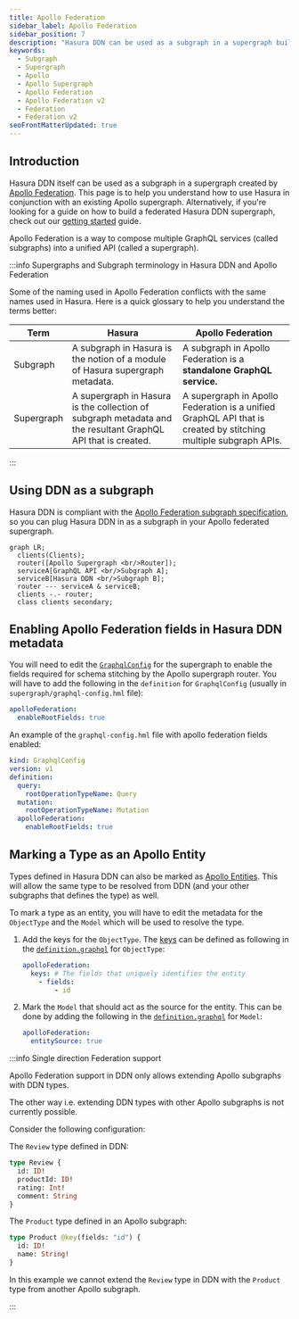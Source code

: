 ```yaml
---
title: Apollo Federation
sidebar_label: Apollo Federation
sidebar_position: 7
description: "Hasura DDN can be used as a subgraph in a supergraph built using Apollo Federation"
keywords:
  - Subgraph
  - Supergraph
  - Apollo
  - Apollo Supergraph
  - Apollo Federation
  - Apollo Federation v2
  - Federation
  - Federation v2
seoFrontMatterUpdated: true
---
```


## Introduction

Hasura DDN itself can be used as a subgraph in a supergraph created by
[Apollo Federation](https://www.apollographql.com/docs/federation/). This page is to help you understand how to use
Hasura in conjunction with an existing Apollo supergraph. Alternatively, if you're looking for a guide on how to build a
federated Hasura DDN supergraph, check out our [getting started](/how-to-build-with-ddn/overview.mdx) guide.

Apollo Federation is a way to compose multiple GraphQL services (called subgraphs) into a unified API (called a
supergraph).

:::info Supergraphs and Subgraph terminology in Hasura DDN and Apollo Federation

Some of the naming used in Apollo Federation conflicts with the same names used in Hasura. Here is a quick glossary to
help you understand the terms better:

| Term       | Hasura                                                                                                       | Apollo Federation                                                                                               |
| ---------- | ------------------------------------------------------------------------------------------------------------ | --------------------------------------------------------------------------------------------------------------- |
| Subgraph   | A subgraph in Hasura is the notion of a module of Hasura supergraph metadata.                                | A subgraph in Apollo Federation is a **standalone GraphQL service.**                                            |
| Supergraph | A supergraph in Hasura is the collection of subgraph metadata and the resultant GraphQL API that is created. | A supergraph in Apollo Federation is a unified GraphQL API that is created by stitching multiple subgraph APIs. |

:::

## Using DDN as a subgraph

Hasura DDN is compliant with the
[Apollo Federation subgraph specification](https://www.apollographql.com/docs/federation/subgraph-spec/), so you can
plug Hasura DDN in as a subgraph in your Apollo federated supergraph.

```mermaid
graph LR;
  clients(Clients);
  router([Apollo Supergraph <br/>Router]);
  serviceA[GraphQL API <br/>Subgraph A];
  serviceB[Hasura DDN <br/>Subgraph B];
  router --- serviceA & serviceB;
  clients -.- router;
  class clients secondary;

```

## Enabling Apollo Federation fields in Hasura DDN metadata

You will need to edit the
[`GraphqlConfig`](/reference/metadata-reference/graphql-config.mdx#graphqlconfig-graphqlconfig) for the supergraph to
enable the fields required for schema stitching by the Apollo supergraph router. You will have to add the following in
the `definition` for `GraphqlConfig` (usually in `supergraph/graphql-config.hml` file):

```yaml
apolloFederation:
  enableRootFields: true
```

An example of the `graphql-config.hml` file with apollo federation fields enabled:

```yaml {8-9}
kind: GraphqlConfig
version: v1
definition:
  query:
    rootOperationTypeName: Query
  mutation:
    rootOperationTypeName: Mutation
  apolloFederation:
    enableRootFields: true
```

## Marking a Type as an Apollo Entity

Types defined in Hasura DDN can also be marked as
[Apollo Entities](https://www.apollographql.com/docs/federation/entities/). This will allow the same type to be resolved
from DDN (and your other subgraphs that defines the type) as well.

To mark a type as an entity, you will have to edit the metadata for the `ObjectType` and the `Model` which will be used
to resolve the type.

1. Add the keys for the `ObjectType`. The [keys](https://www.apollographql.com/docs/federation/entities/#1-define-a-key)
   can be defined as following in the
   [`definition.graphql`](/reference/metadata-reference/types#objecttype-objecttypegraphqlconfiguration) for
   `ObjectType`:

   ```yaml
   apolloFederation:
     keys: # The fields that uniquely identifies the entity
       - fields:
           - id
   ```

2. Mark the `Model` that should act as the source for the entity. This can be done by adding the following in the
   [`definition.graphql`](/reference/metadata-reference/models#model-modelgraphqldefinition) for `Model`:

   ```yaml
   apolloFederation:
     entitySource: true
   ```

:::info Single direction Federation support

Apollo Federation support in DDN only allows extending Apollo subgraphs with DDN types.

The other way i.e. extending DDN types with other Apollo subgraphs is not currently possible.

Consider the following configuration:

The `Review` type defined in DDN:

```graphql
type Review {
  id: ID!
  productId: ID!
  rating: Int!
  comment: String
}
```

The `Product` type defined in an Apollo subgraph:

```graphql
type Product @key(fields: "id") {
  id: ID!
  name: String!
}
```

In this example we cannot extend the `Review` type in DDN with the `Product` type from another Apollo subgraph.

:::
